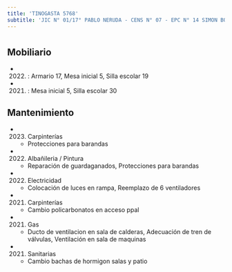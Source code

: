 ```yaml
---
title: 'TINOGASTA 5768'
subtitle: 'JIC N° 01/17° PABLO NERUDA - CENS N° 07 - EPC N° 14 SIMON BOLIVAR'
---
```


#


## Mobiliario

*  (2022) : Armario 17, Mesa inicial 5, Silla escolar 19 

*  (2021) : Mesa inicial 5, Silla escolar 30 





## Mantenimiento

*  (2023) Carpinterías 
    + Protecciones para barandas

*  (2022) Albañileria / Pintura 
    + Reparación de guardaganados, Protecciones para barandas

*  (2022) Electricidad 
    + Colocación de luces en rampa, Reemplazo de 6 ventiladores

*  (2021) Carpinterías 
    + Cambio policarbonatos en acceso ppal

*  (2021) Gas 
    + Ducto de ventilacion en sala de calderas, Adecuación de tren de válvulas, Ventilación en sala de maquinas

*  (2021) Sanitarias 
    + Cambio bachas de hormigon salas y patio



